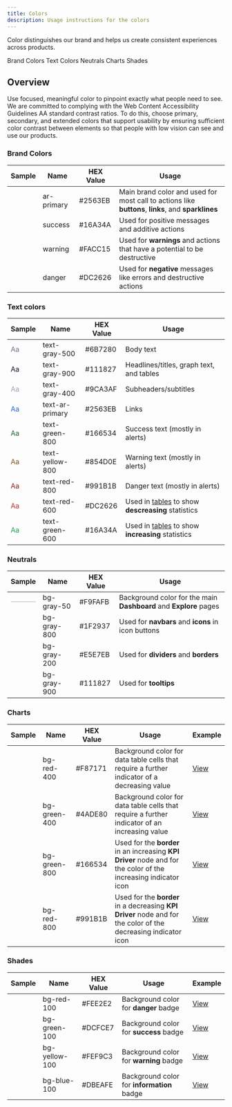 ```yaml
---
title: Colors
description: Usage instructions for the colors
---
```


<PageDescription>

Color distinguishes our brand and helps us create consistent experiences across products.

</PageDescription>

<AnchorLinks>

<AnchorLink>Brand Colors</AnchorLink>
<AnchorLink>Text Colors</AnchorLink>
<AnchorLink>Neutrals</AnchorLink>
<AnchorLink>Charts</AnchorLink>
<AnchorLink>Shades</AnchorLink>

</AnchorLinks>

## Overview

Use focused, meaningful color to pinpoint exactly what people need to see. We are committed to complying with the Web Content Accessibility Guidelines AA standard contrast ratios. To do this, choose primary, secondary, and extended colors that support usability by ensuring sufficient color contrast between elements so that people with low vision can see and use our products.

### Brand Colors

<table>
    <thead>
        <tr>
            <th>Sample</th>  
            <th>Name</th>
            <th>HEX Value</th>
            <th>Usage</th>
        </tr>
    </thead>
    <tbody>
        <tr>
            <td><div class="color-sample" style="background-color: #2563EB"></div></td>
            <td class="color-name"><span class="code">ar-primary</span></td>
            <td>#2563EB</td>
            <td>Main brand color and used for most call to actions like <strong>buttons</strong>, <strong>links</strong>, and <strong>sparklines</strong></td>
        </tr>
        <tr>
            <td><div class="color-sample" style="background-color: #16A34A"></div></td>
            <td class="color-name"><span class="code">success</span></td>
            <td>#16A34A</td>
            <td>Used for positive messages and additive actions</td>
        </tr>
        <tr>
            <td><div class="color-sample" style="background-color: #FACC15"></div></td>
            <td class="color-name"><span class="code">warning</span></td>
            <td>#FACC15</td>
            <td>Used for <strong>warnings</strong> and actions that have a potential to be destructive</td>
        </tr>
        <tr>
            <td><div class="color-sample" style="background-color: #DC2626"></div></td>
            <td class="color-name"><span class="code">danger</span></td>
            <td>#DC2626</td>
            <td>Used for <strong>negative</strong> messages like errors and destructive actions</td>
        </tr>
    </tbody>
</table>

### Text colors

<table>
    <thead>
        <tr>
            <th>Sample</th>  
            <th>Name</th>
            <th>HEX Value</th>
            <th>Usage</th>
        </tr>
    </thead>
    <tbody>
        <tr>
            <td><div class="text-sample" style="color: #6B7280">Aa</div></td>
            <td class="color-name"><span class="code">text-gray-500</span></td>
            <td>#6B7280</td>
            <td>Body text</td>
        </tr>
        <tr>
            <td><div class="text-sample" style="color: #111827">Aa</div></td>
            <td class="color-name"><span class="code">text-gray-900</span></td>
            <td>#111827</td>
            <td>Headlines/titles, graph text, and tables</td>
        </tr>
        <tr>
            <td><div class="text-sample" style="color: #9CA3AF">Aa</div></td>
            <td class="color-name"><span class="code">text-gray-400</span></td>
            <td>#9CA3AF</td>
            <td>Subheaders/subtitles</td>
        </tr>
        <tr>
            <td><div class="text-sample" style="color: #2563EB">Aa</div></td>
            <td class="color-name"><span class="code">text-ar-primary</span></td>
            <td>#2563EB</td>
            <td>Links</td>
        </tr>
        <tr>
            <td><div class="text-sample" style="color: #166534">Aa</div></td>
            <td class="color-name"><span class="code">text-green-800</span></td>
            <td>#166534</td>
            <td>Success text (mostly in alerts)</td>
        </tr>
        <tr>
            <td><div class="text-sample" style="color: #854D0E">Aa</div></td>
            <td class="color-name"><span class="code">text-yellow-800</span></td>
            <td>#854D0E</td>
            <td>Warning text (mostly in alerts)</td>
        </tr>
        <tr>
            <td><div class="text-sample" style="color: #991B1B">Aa</div></td>
            <td class="color-name"><span class="code">text-red-800</span></td>
            <td>#991B1B</td>
            <td>Danger text (mostly in alerts)</td>
        </tr>
        <tr>
            <td><div class="text-sample" style="color: #DC2626">Aa</div></td>
            <td class="color-name"><span class="code">text-red-600</span></td>
            <td>#DC2626</td>
            <td>Used in <a href="#">tables</a> to show <strong>descreasing</strong> statistics</td>
        </tr>
        <tr>
            <td><div class="text-sample" style="color: #16A34A">Aa</div></td>
            <td class="color-name"><span class="code">text-green-600</span></td>
            <td>#16A34A</td>
            <td>Used in <a href="#">tables</a> to show <strong>increasing</strong> statistics</td>
        </tr>
    </tbody>
</table>

### Neutrals

<table>
    <thead>
        <tr>
            <th>Sample</th>  
            <th>Name</th>
            <th>HEX Value</th>
            <th>Usage</th>
        </tr>
    </thead>
    <tbody>
        <tr>
            <td><div class="color-sample" style="background-color: #F9FAFB; border: 1px solid #D1D5DB;"></div></td>
            <td class="color-name"><span class="code">bg-gray-50</span></td>
            <td>#F9FAFB</td>
            <td>Background color for the main <strong>Dashboard</strong> and <strong>Explore</strong> pages</td>
        </tr>
        <tr>
            <td><div class="color-sample" style="background-color: #1F2937"></div></td>
            <td class="color-name"><span class="code">bg-gray-800</span></td>
            <td>#1F2937</td>
            <td>Used for <strong>navbars</strong> and <strong>icons</strong> in icon buttons</td>
        </tr>
        <tr>
            <td><div class="color-sample" style="background-color: #E5E7EB"></div></td>
            <td class="color-name"><span class="code">bg-gray-200</span></td>
            <td>#E5E7EB</td>
            <td>Used for <strong>dividers</strong> and <strong>borders</strong></td>
        </tr>
        <tr>
            <td><div class="color-sample" style="background-color: #111827"></div></td>
            <td class="color-name"><span class="code">bg-gray-900</span></td>
            <td>#111827</td>
            <td>Used for <strong>tooltips</strong></td>
        </tr>
    </tbody>
</table>

### Charts

<table>
    <thead>
        <tr>
            <th>Sample</th>  
            <th>Name</th>
            <th>HEX Value</th>
            <th>Usage</th>
            <th>Example</th>
        </tr>
    </thead>
    <tbody>
        <tr>
            <td><div class="color-sample" style="background-color: #F87171"></div></td>
            <td class="color-name"><span class="code">bg-red-400</span></td>
            <td>#F87171</td>
            <td>Background color for data table cells that require a further indicator of a decreasing value</td>
            <td><a href="" target="_blank" class="example-link">View</a></td>            
        </tr>
        <tr>
            <td><div class="color-sample" style="background-color: #4ADE80"></div></td>
            <td class="color-name"><span class="code">bg-green-400</span></td>
            <td>#4ADE80</td>
            <td>Background color for data table cells that require a further indicator of an increasing value</td>
            <td><a href="" target="_blank" class="example-link">View</a></td>            
        </tr>
        <tr>
            <td><div class="color-sample" style="background-color: #166534"></div></td>
            <td class="color-name"><span class="code">bg-green-800</span></td>
            <td>#166534</td>
            <td>Used for the <strong>border</strong> in an increasing <strong>KPI Driver</strong> node and for the color of the increasing indicator icon</td>
            <td><a href="" target="_blank" class="example-link">View</a></td>            
        </tr>
        <tr>
            <td><div class="color-sample" style="background-color: #991B1B"></div></td>
            <td class="color-name"><span class="code">bg-red-800</span></td>
            <td>#991B1B</td>
            <td>Used for the <strong>border</strong> in a decreasing <strong>KPI Driver</strong> node and for the color of the decreasing indicator icon</td>
            <td><a href="" target="_blank" class="example-link">View</a></td>            
        </tr>
    </tbody>
</table>

### Shades

<table>
    <thead>
        <tr>
            <th>Sample</th>  
            <th>Name</th>
            <th>HEX Value</th>
            <th>Usage</th>
            <th>Example</th>
        </tr>
    </thead>
    <tbody>
        <tr>
            <td><div class="color-sample" style="background-color: #FEE2E2"></div></td>
            <td class="color-name"><span class="code">bg-red-100</span></td>
            <td>#FEE2E2</td>
            <td>Background color for <strong>danger</strong> badge</td>
            <td><a href="/molecules/badges/usage#variants" target="_blank" class="example-link">View</a></td>            
        </tr>
        <tr>
            <td><div class="color-sample" style="background-color: #DCFCE7"></div></td>
            <td class="color-name"><span class="code">bg-green-100</span></td>
            <td>#DCFCE7</td>
            <td>Background color for <strong>success</strong> badge</td>
            <td><a href="/molecules/badges/usage#variants" target="_blank" class="example-link">View</a></td>            
        </tr>
        <tr>
            <td><div class="color-sample" style="background-color: #FEF9C3"></div></td>
            <td class="color-name"><span class="code">bg-yellow-100</span></td>
            <td>#FEF9C3</td>
            <td>Background color for <strong>warning</strong> badge</td>
            <td><a href="/molecules/badges/usage#variants" target="_blank" class="example-link">View</a></td>            
        </tr>
        <tr>
            <td><div class="color-sample" style="background-color: #DBEAFE"></div></td>
            <td class="color-name"><span class="code">bg-blue-100</span></td>
            <td>#DBEAFE</td>
            <td>Background color for <strong>information</strong> badge</td>
            <td><a href="/molecules/badges/usage#variants" target="_blank" class="example-link">View</a></td>            
        </tr>
    </tbody>
</table>
